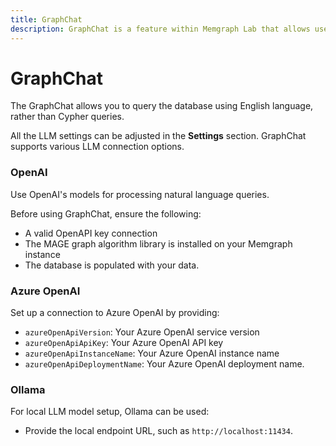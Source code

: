 ```yaml
---
title: GraphChat
description: GraphChat is a feature within Memgraph Lab that allows users to query the Memgraph database using the English language instead of Cypher queries.
---
```




# GraphChat

The GraphChat allows you to query the database using English language,
rather than Cypher queries.

All the LLM settings can be adjusted in the **Settings** section. GraphChat supports various LLM connection options.

### OpenAI

Use OpenAI's models for processing natural language queries.

Before using GraphChat, ensure the following:

- A valid OpenAPI key connection
- The MAGE graph algorithm library is installed on your Memgraph instance
- The database is populated with your data.

### Azure OpenAI

Set up a connection to Azure OpenAI by providing:

- `azureOpenApiVersion`: Your Azure OpenAI service version
- `azureOpenApiApiKey`: Your Azure OpenAI API key
- `azureOpenApiInstanceName`: Your Azure OpenAI instance name
- `azureOpenApiDeploymentName`: Your Azure OpenAI deployment name.

### Ollama

For local LLM model setup, Ollama can be used:

- Provide the local endpoint URL, such as `http://localhost:11434`.

